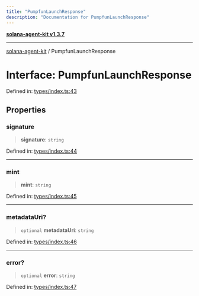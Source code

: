 ```yaml
---
title: "PumpfunLaunchResponse"
description: "Documentation for PumpfunLaunchResponse"
---
```


[**solana-agent-kit v1.3.7**](../README.md)

***

[solana-agent-kit](../README.md) / PumpfunLaunchResponse

# Interface: PumpfunLaunchResponse

Defined in: [types/index.ts:43](https://github.com/sendaifun/solana-agent-kit/blob/6acfa958180602da3c2d2ac883bf660ca90dba2f/src/types/index.ts#L43)

## Properties

### signature

> **signature**: `string`

Defined in: [types/index.ts:44](https://github.com/sendaifun/solana-agent-kit/blob/6acfa958180602da3c2d2ac883bf660ca90dba2f/src/types/index.ts#L44)

***

### mint

> **mint**: `string`

Defined in: [types/index.ts:45](https://github.com/sendaifun/solana-agent-kit/blob/6acfa958180602da3c2d2ac883bf660ca90dba2f/src/types/index.ts#L45)

***

### metadataUri?

> `optional` **metadataUri**: `string`

Defined in: [types/index.ts:46](https://github.com/sendaifun/solana-agent-kit/blob/6acfa958180602da3c2d2ac883bf660ca90dba2f/src/types/index.ts#L46)

***

### error?

> `optional` **error**: `string`

Defined in: [types/index.ts:47](https://github.com/sendaifun/solana-agent-kit/blob/6acfa958180602da3c2d2ac883bf660ca90dba2f/src/types/index.ts#L47)
